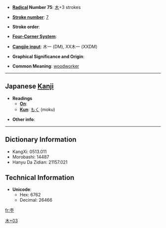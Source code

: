 * '''[[Wiktionary:Chinese radical index| Radical]] Number 75''': [[Wiktionary:Chinese radical index 木|木]]+3 strokes

* '''[[Wiktionary:Chinese total strokes index|Stroke number]]''': [[Wiktionary:Chinese total strokes index 7|7]]

* '''Stroke order''': 

* '''[[Wiktionary:Chinese four corner index|Four-Corner System]]''': 

* '''[[Wiktionary:Chinese Cangjie index|Cangjie input]]''': 木一 (DM), XX木一 (XXDM)

* '''Graphical Significance and Origin''': 

* '''Common Meaning''': [[woodworker]]

----

== Japanese [[Kanji]] ==

* '''Readings'''
** '''[[On]]''': 
** '''[[Kun]]''': [[もく]] (moku)

* '''Other info''':  

----

== Dictionary Information ==

* KangXi: 0513.011
* Morobashi: 14487
* Hanyu Da Zidian: 21157.021

== Technical Information ==

* '''Unicode''':
** Hex: 6762
** Decimal: 26466

[[Category:Japanese-only CJKV Characters|木+03]]

[[fr:杢]]